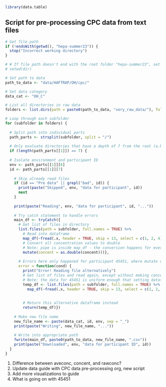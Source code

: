 ```r
library(data.table)
```


## Script for pre-processing CPC data from text files
```r
# Get file path
if (!endsWith(getwd(), "hepa-summer23")) {
  stop("Incorrect working directory")
}

# # If file path doesn't end with the root folder "hepa-summer23", set to that folder on your PC
# setwd(dir)
```

```r
# Set path to data
path_to_data <- "data/HAFTRAP/OH/cpc/"

# Set data category
data_cat <- "OH_C"
```

```r
# List all directories in raw data
folders <- list.dirs(path = paste0(path_to_data, "very_raw_data/"), full.names = TRUE, recursive = TRUE)
```

```r
# Loop through each subfolder
for (subfolder in folders) {
  
  # Split path into individual parts
  path_parts <- strsplit(subfolder, split = "/")
  
  # Only evaluate directories that have a depth of 7 from the root (a.k.a with data files)
  if (length(path_parts[[1]]) == 7) {
  
  # Isolate environment and participant ID
  env <- path_parts[[1]][6]
  id <- path_parts[[1]][7]
  
    # Skip already read files
    if (id == "Pre data" || grepl("bad", id)) {
      print(paste("Skipped", env, "data for participant", id))
      next
    }
    
    print(paste("Reading", env, "data for participant", id, "..."))
    
    # Try catch statement to handle errors
    main_df <- tryCatch({
      # Get list of files in directory
      list.files(path = subfolder, full.names = TRUE) %>% 
        # Read into dataframe
        map_df(~fread(.x, header = TRUE, skip = 13, select = c(1, 2, 4)) %>%
        # Convert all concentration values to double
        # Note: pipe is inside map_df - the conversion happens for every file read into dataframe
        mutate(concent = as.double(concent)))},
      
      # Errors here only happened for participant 45451, where mutate didn't work
      error = function(cond) {
        print("Error! Reading file alternatively")
        # Get list of files and read again, except without making concentrations a double
        # Note: the data for 45451 is uniform enough that setting datatype isn't required
        temp_df <- list.files(path = subfolder, full.names = TRUE) %>% 
          map_df(~fread(.x, header = TRUE, skip = 13, select = c(1, 2, 4)))
        
        
        # Return this alternative dataframe instead
        return(temp_df)})
      
    # Make new file name
    new_file_name <- paste(data_cat, id, env, sep = "_")
    print(paste("Writing", new_file_name, "..."))
    
    # Write into appropriate path
    fwrite(main_df, paste0(path_to_data, new_file_name, ".csv"))
    print(paste("Downloaded", env, "data for participant ID", id))
  }
}
```

1) Difference between aveconc, concent, and rawconc?
2) Update data guide with CPC data pre-processing org, new script
3) Add more visualizations to guide
4) What is going on with 45451